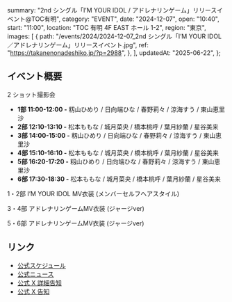   summary: "2nd シングル「I’M YOUR IDOL / アドレナリンゲーム」リリースイベント@TOC有明",
  category: "EVENT",
  date: "2024-12-07",
  open: "10:40",
  start: "11:00",
  location: "TOC 有明 4F EAST ホール 1-2",
  region: "東京",
  images: [
    {
      path: "/events/2024/2024-12-07_2nd シングル「I’M YOUR IDOL／アドレナリンゲーム」リリースイベント.jpg",
      ref: "https://takanenonadeshiko.jp/?p=2988",
    },
  ],
  updatedAt: "2025-06-22",
};

## イベント概要

2 ショット撮影会

- **1部 11:00-12:00 -** 籾山ひめり / 日向端ひな / 春野莉々 / 涼海すう / 東山恵里沙
- **2部 12:10-13:10 -** 松本ももな / 城月菜央 / 橋本桃呼 / 葉月紗蘭 / 星谷美来
- **3部 14:00-15:00 -** 籾山ひめり / 日向端ひな / 春野莉々 / 涼海すう / 東山恵里沙
- **4部 15:10-16:10 -** 松本ももな / 城月菜央 / 橋本桃呼 / 葉月紗蘭 / 星谷美来
- **5部 16:20-17:20 -** 籾山ひめり / 日向端ひな / 春野莉々 / 涼海すう / 東山恵里沙
- **6部 17:30-18:30 -** 松本ももな / 城月菜央 / 橋本桃呼 / 葉月紗蘭 / 星谷美来

1・2部 I’M YOUR IDOL MV衣装 (メンバーセルフヘアスタイル)

3・4部 アドレナリンゲームMV衣装 (ジャージver)

5・6部 アドレナリンゲームMV衣装 (ジャージver)

## リンク

- [公式スケジュール](https://takanenonadeshiko.jp/?p=2886)
- [公式ニュース](https://takanenonadeshiko.jp/?p=2988)
- [公式 X 詳細告知](https://x.com/takanenofficial/status/1862421379460866133)
- [公式 X 告知](https://x.com/takanenofficial/status/1857349224863813931)
